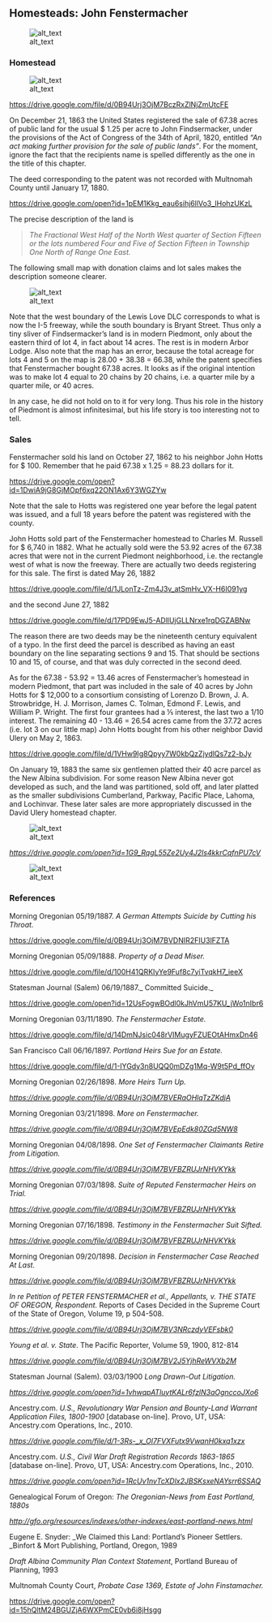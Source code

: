 

## Homesteads: John Fenstermacher


![alt_text](images/0204a_images/image1.png "image_tooltip")


### Homestead


![alt_text](images/0204a_images/image2.png "image_tooltip")


[https://drive.google.com/file/d/0B94Urj3OjM7BczRxZlNjZmUtcFE](https://drive.google.com/file/d/0B94Urj3OjM7BczRxZlNjZmUtcFE)

On December 21, 1863 the United States registered the sale of 67.38 acres of public land for the usual  $ 1.25 per acre to John Findsermacker, under the provisions of the Act of Congress of the 34th of April, 1820, entitled _“An act making further provision for the sale of public lands”_. For the moment, ignore the fact that the recipients name is spelled differently as the one in the title of this chapter. 

The deed corresponding to the patent was not recorded with Multnomah County until January 17, 1880.

[https://drive.google.com/open?id=1pEM1Kkg_eau6sihj6llVo3_lHohzUKzL](https://drive.google.com/open?id=1pEM1Kkg_eau6sihj6llVo3_lHohzUKzL)

The precise description of the land is


>    _The Fractional West Half of the North West quarter of Section Fifteen or the lots numbered Four and Five of Section Fifteen in Township One North of Range One East._

The following small map with donation claims and lot sales makes the description someone clearer.


![alt_text](images/0204a_images/image3.png "image_tooltip")


Note that the west boundary of the Lewis Love DLC corresponds to what is now the I-5 freeway, while the south boundary is Bryant Street. Thus only a tiny sliver of Findsermacker’s land is in modern Piedmont, only about the eastern third of lot 4, in fact about 14 acres. The rest is in modern Arbor Lodge. Also note that the map has an error, because the total acreage for lots 4 and 5 on the map is 28.00 + 38.38 = 66.38, while the patent specifies that Fenstermacher bought 67.38 acres. It looks as if the original intention was to make lot 4 equal to 20 chains by 20 chains, i.e. a quarter mile by a quarter mile, or 40 acres.

In any case, he did not hold on to it for very long. Thus his role in the history of Piedmont is almost infinitesimal, but his life story is too interesting not to tell.


### Sales

Fenstermacher sold his land on October 27, 1862 to his neighbor John Hotts for $ 100. Remember that he paid 67.38 x 1.25 = 88.23 dollars for it.

[https://drive.google.com/open?id=1DwiA9jG8GjMOpf6xq22ON1Ax6Y3WGZYw](https://drive.google.com/open?id=1DwiA9jG8GjMOpf6xq22ON1Ax6Y3WGZYw)

Note that the sale to Hotts was registered one year before the legal patent was issued, and a full 18 years before the patent was registered with the county. 

John Hotts sold part of the Fenstermacher homestead to Charles M. Russell for $ 6,740 in 1882. What he actually sold were the 53.92 acres of the 67.38 acres that were not in the current Piedmont neighborhood, i.e. the rectangle west of what is now the freeway. There are actually two deeds registering for this sale. The first is dated May 26, 1882

[https://drive.google.com/file/d/1JLonTz-Zm4J3v_atSmHv_VX-H6I091yg](https://drive.google.com/file/d/1JLonTz-Zm4J3v_atSmHv_VX-H6I091yg)

and the second June 27, 1882

[https://drive.google.com/file/d/17PD9EwJ5-ADllUjGLLNrxe1rqDGZABNw](https://drive.google.com/file/d/17PD9EwJ5-ADllUjGLLNrxe1rqDGZABNw)

The reason there are two deeds may be the nineteenth century equivalent of a typo. In the first deed the parcel is described as having an east boundary on the line separating sections 9 and 15. That should be sections 10 and 15, of course, and that was duly corrected in the second deed.

As for the 67.38 - 53.92 = 13.46 acres of Fenstermacher’s homestead in modern Piedmont, that part was included in the sale of 40 acres by John Hotts for $ 12,000 to a consortium consisting of Lorenzo D. Brown, J. A. Strowbridge, H. J. Morrison, James C. Tolman, Edmond F. Lewis, and William P. Wright. The first four grantees had a ⅕ interest, the last two a 1/10 interest.  The  remaining 40 - 13.46 = 26.54 acres came from the 37.72 acres (i.e. lot 3 on our little map) John Hotts bought from his other neighbor David Ulery on May 2, 1863. 

[https://drive.google.com/file/d/1VHw9Ig8Qpyy7W0kbQzZjydlQs7z2-bJy](https://drive.google.com/file/d/1VHw9Ig8Qpyy7W0kbQzZjydlQs7z2-bJy)

On January 19, 1883 the same six gentlemen platted their 40 acre parcel as the New Albina subdivision. For some reason New Albina never got developed as such, and the land was partitioned, sold off, and later platted as the smaller subdivisions Cumberland, Parkway, Pacific Place, Lahoma, and Lochinvar. These later sales are more appropriately discussed in the David Ulery homestead chapter.


![alt_text](images/0204a_images/image4.png "image_tooltip")


_[https://drive.google.com/open?id=1G9_RqgL55Ze2Uy4J2ls4kkrCqfnPU7cV](https://drive.google.com/open?id=1G9_RqgL55Ze2Uy4J2ls4kkrCqfnPU7cV)_

![alt_text](images/0204a_images/image5.jpg "image_tooltip")



### References

Morning Oregonian 05/19/1887. _A German Attempts Suicide by Cutting his Throat._

[https://drive.google.com/file/d/0B94Urj3OjM7BVDNIR2FIU3lFZTA](https://drive.google.com/file/d/0B94Urj3OjM7BVDNIR2FIU3lFZTA/view)

Morning Oregonian 05/09/1888. _Property of a Dead Miser._

[https://drive.google.com/file/d/100H41QRKIyYe9Fuf8c7yiTvqkH7_ieeX](https://drive.google.com/file/d/100H41QRKIyYe9Fuf8c7yiTvqkH7_ieeX/view)

Statesman Journal (Salem) 06/19/1887._ Committed Suicide._

[https://drive.google.com/open?id=12UsFogwBOdl0kJhVmU57KU_jWo1nIbr6](https://drive.google.com/open?id=12UsFogwBOdl0kJhVmU57KU_jWo1nIbr6)

Morning Oregonian 03/11/1890. _The Fenstermacher Estate._

[https://drive.google.com/file/d/14DmNJsic048rVIMugyFZUEOtAHmxDn46](https://drive.google.com/file/d/14DmNJsic048rVIMugyFZUEOtAHmxDn46)

San Francisco Call 06/16/1897. _Portland Heirs Sue for an Estate._

[https://drive.google.com/file/d/1-IYGdy3n8UQQ0mDZg1Mq-W9t5Pd_ffOy](https://drive.google.com/file/d/1-IYGdy3n8UQQ0mDZg1Mq-W9t5Pd_ffOy)

Morning Oregonian 02/26/1898. _More Heirs Turn Up._

_[https://drive.google.com/file/d/0B94Urj3OjM7BVERaOHlqTzZKdjA](https://drive.google.com/file/d/0B94Urj3OjM7BVERaOHlqTzZKdjA)_

Morning Oregonian 03/21/1898. _More on Fenstermacher._

_[https://drive.google.com/file/d/0B94Urj3OjM7BVEpEdk80ZGd5NW8](https://drive.google.com/file/d/0B94Urj3OjM7BVEpEdk80ZGd5NW8)_

Morning Oregonian 04/08/1898. _One Set of Fenstermacher Claimants Retire from Litigation._

_[https://drive.google.com/file/d/0B94Urj3OjM7BVFBZRUJrNHVKYkk](https://drive.google.com/file/d/0B94Urj3OjM7BVFBZRUJrNHVKYkk)_

Morning Oregonian 07/03/1898. _Suite of Reputed Fenstermacher Heirs on Trial._

_[https://drive.google.com/file/d/0B94Urj3OjM7BVFBZRUJrNHVKYkk](https://drive.google.com/file/d/0B94Urj3OjM7BVFBZRUJrNHVKYkk)_

Morning Oregonian 07/16/1898. _Testimony in the Fenstermacher Suit Sifted._

_[https://drive.google.com/file/d/0B94Urj3OjM7BVFBZRUJrNHVKYkk](https://drive.google.com/file/d/0B94Urj3OjM7BVFBZRUJrNHVKYkk)_

Morning Oregonian 09/20/1898. _Decision in Fenstermacher Case Reached At Last._

_[https://drive.google.com/file/d/0B94Urj3OjM7BVFBZRUJrNHVKYkk](https://drive.google.com/file/d/0B94Urj3OjM7BVFBZRUJrNHVKYkk)_

_In re Petition of PETER FENSTERMACHER et al., Appellants, v. THE STATE OF OREGON, Respondent._ Reports of Cases Decided in the Supreme Court of the State of Oregon, Volume 19, p 504-508.

_[https://drive.google.com/file/d/0B94Urj3OjM7BV3NRczdyVEFsbk0](https://drive.google.com/file/d/0B94Urj3OjM7BV3NRczdyVEFsbk0)_

_Young et al. v. State_. The Pacific Reporter, Volume 59, 1900, 812-814

_[https://drive.google.com/file/d/0B94Urj3OjM7BV2J5YjhReWVXb2M](https://drive.google.com/file/d/0B94Urj3OjM7BV2J5YjhReWVXb2M)_

Statesman Journal (Salem). 03/03/1900 _Long Drawn-Out Litigation._

_[https://drive.google.com/open?id=1vhwqpATluytKALr6fzlN3aOgnccoJXo6](https://drive.google.com/open?id=1vhwqpATluytKALr6fzlN3aOgnccoJXo6)_

Ancestry.com. _U.S., Revolutionary War Pension and Bounty-Land Warrant Application Files, 1800-1900 _[database on-line]. Provo, UT, USA: Ancestry.com Operations, Inc., 2010.

_[https://drive.google.com/file/d/1-3Rs-_x_Ol7FVXFutx9VwanH0kxq1xzx](https://drive.google.com/file/d/1-3Rs-_x_Ol7FVXFutx9VwanH0kxq1xzx)_

Ancestry.com. _U.S., Civil War Draft Registration Records 1863-1865 _[database on-line]. Provo, UT, USA: Ancestry.com Operations, Inc., 2010.

_[https://drive.google.com/open?id=1RcUv1nvTcXDlx2JBSKsxeNAYsrr6SSAQ](https://drive.google.com/open?id=1RcUv1nvTcXDlx2JBSKsxeNAYsrr6SSAQ)_

Genealogical Forum of Oregon: _The Oregonian-News from East Portland, 1880s_

_[http://gfo.org/resources/indexes/other-indexes/east-portland-news.html](http://gfo.org/resources/indexes/other-indexes/east-portland-news.html)_

Eugene E. Snyder: _We Claimed this Land: Portland’s Pioneer Settlers. _Binfort & Mort Publishing, Portland, Oregon, 1989

_Draft Albina Community Plan Context Statement_, Portland Bureau of Planning, 1993

Multnomah County Court, _Probate Case 1369, Estate of John Finstamacher._

[https://drive.google.com/open?id=15hQltM24BGUZjA6WXPmCE0vb6i8jHsgg](https://drive.google.com/open?id=15hQltM24BGUZjA6WXPmCE0vb6i8jHsgg)
